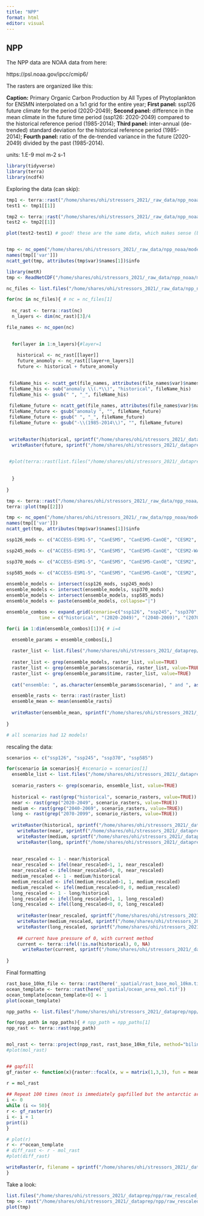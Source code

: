 ```yaml
---
title: "NPP"
format: html
editor: visual
---
```


## NPP

The NPP data are NOAA data from here:

https://psl.noaa.gov/ipcc/cmip6/

The rasters are organized like this:

**Caption:** Primary Organic Carbon Production by All Types of Phytoplankton for ENSMN interpolated on a 1x1 grid for the entire year; **First panel:** ssp126 future climate for the period (2020-2049); **Second panel:** difference in the mean climate in the future time period (ssp126: 2020-2049) compared to the historical reference period (1985-2014); **Third panel:** inter-annual (de-trended) standard deviation for the historical reference period (1985-2014); **Fourth panel:** ratio of the de-trended variance in the future (2020-2049) divided by the past (1985-2014).

units: 1.E-9 mol m-2 s-1

```r
library(tidyverse)
library(terra)
library(ncdf4)
```

Exploring the data (can skip):

```r
tmp1 <- terra::rast("/home/shares/ohi/stressors_2021/_raw_data/npp_noaa/models/npp_ssp126_2020_2049_v1.nc")
test1 <- tmp1[[1]]

tmp2 <- terra::rast("/home/shares/ohi/stressors_2021/_raw_data/npp_noaa/models/npp_ssp126_2040_2069_v1.nc")
test2 <- tmp2[[1]]

plot(test2-test1) # good! these are the same data, which makes sense (but I wanted to check)


tmp <- nc_open("/home/shares/ohi/stressors_2021/_raw_data/npp_noaa/models/npp_ssp126_2020_2049_v1.nc")
names(tmp[['var']])
ncatt_get(tmp, attributes(tmp$var)$names[1])$info

library(metR)
tmp <- ReadNetCDF("/home/shares/ohi/stressors_2021/_raw_data/npp_noaa/models/npp_ssp126_2020_2049_v1.nc")

```

```r

nc_files <- list.files("/home/shares/ohi/stressors_2021/_raw_data/npp_noaa/models/", full=TRUE)

for(nc in nc_files){ # nc = nc_files[1]
  
  nc_rast <- terra::rast(nc)
  n_layers <- dim(nc_rast)[3]/4

file_names <- nc_open(nc)

    
  for(layer in 1:n_layers){#layer=1
    
    historical <- nc_rast[[layer]]
    future_anomoly <- nc_rast[[layer+n_layers]]
    future <- historical + future_anomoly
  

 fileName_his <- ncatt_get(file_names, attributes(file_names$var)$names[layer+n_layers])$info
 fileName_his <- sub("anomaly \\(.*\\)", "historical", fileName_his)
 fileName_his <- gsub(" ", "_", fileName_his)
 
 fileName_future <- ncatt_get(file_names, attributes(file_names$var)$names[layer+n_layers])$info
 fileName_future <- gsub("anomaly ", "", fileName_future)
 fileName_future <- gsub(" ", "_", fileName_future)
 fileName_future <- gsub("-\\(1985-2014\\)", "", fileName_future)

  
 writeRaster(historical, sprintf("/home/shares/ohi/stressors_2021/_dataprep/npp/extracted_files/%s.tif", fileName_his), overwrite=TRUE)
  writeRaster(future, sprintf("/home/shares/ohi/stressors_2021/_dataprep/npp/extracted_files/%s.tif", fileName_future), overwrite=TRUE)

 
 #plot(terra::rast(list.files("/home/shares/ohi/stressors_2021/_dataprep/npp/extracted_files", full=TRUE)[1]))
 
 
  }
  
}

tmp <- terra::rast("/home/shares/ohi/stressors_2021/_raw_data/npp_noaa/models/npp_ssp126_2020_2049_v1.nc")
terra::plot(tmp[[2]])

tmp <- nc_open("/home/shares/ohi/stressors_2021/_raw_data/npp_noaa/models/npp_ssp126_2020_2049_v1.nc")
names(tmp[['var']])
ncatt_get(tmp, attributes(tmp$var)$names[1])$info


```

```r

ssp126_mods <- c("ACCESS-ESM1-5", "CanESM5", "CanESM5-CanOE", "CESM2", "CESM2-WACCM", "CMCC-ESM2", "CNRM-ESM2-1", "GFDL-ESM4", "MIROC-ES2L", "MPI-ESM1-2-HR", "MPI-ESM1-2-LR", "NorESM2-LM", "NorESM2-MM", "UKESM1-0-LL")

ssp245_mods <- c("ACCESS-ESM1-5", "CanESM5", "CanESM5-CanOE", "CESM2-WACCM", "CMCC-ESM2", "CNRM-ESM2-1", "EC-Earth3-CC", "GFDL-CM4", "GFDL-ESM4", "MPI-ESM1-2-HR", "MPI-ESM1-2-LR", "NorESM2-LM",  "NorESM2-MM", "UKESM1-0-LL")

ssp370_mods <- c("ACCESS-ESM1-5", "CanESM5", "CanESM5-CanOE", "CESM2", "CESM2-WACCM", "CMCC-ESM2", "MPI-ESM1-2-HR", "MIROC-ES2L", "IPSL-CM6A-LR", "IPSL-CM5A2-INCA", "GFDL-ESM4", "CNRM-ESM2-1", "UKESM1-0-LL", "NorESM2-MM", "MPI-ESM1-2-LR", "NorESM2-LM")

ssp585_mods <- c("ACCESS-ESM1-5", "CanESM5", "CanESM5-CanOE", "CESM2", "CESM2-WACCM", "CMCC-ESM2", "CNRM-ESM2-1", "EC-Earth3-CC", "GFDL-CM4", "GFDL-ESM4", "IPSL-CM6A-LR", "MIROC-ES2L", "UKESM1-0-LL", "NorESM2-MM", "NorESM2-LM", "MRI-ESM2-0", "MPI-ESM1-2-LR", "MPI-ESM1-2-HR")
                 
ensemble_models <- intersect(ssp126_mods, ssp245_mods)
ensemble_models <- intersect(ensemble_models, ssp370_mods)
ensemble_models <- intersect(ensemble_models, ssp585_mods)
ensemble_models <- paste(ensemble_models, collapse="|")

ensemble_combos <- expand.grid(scenario=c("ssp126", "ssp245", "ssp370", "ssp585"),
            time = c("historical", "(2020-2049)", "(2040-2069)", "(2070-2099)"))

```

```r


for(i in 1:dim(ensemble_combos)[1]){ # i=4

  ensemble_params = ensemble_combos[i,]
  
  raster_list <- list.files("/home/shares/ohi/stressors_2021/_dataprep/npp/extracted_files", full=TRUE)
  
  raster_list <- grep(ensemble_models, raster_list, value=TRUE)
  raster_list <- grep(ensemble_params$scenario, raster_list, value=TRUE)
  raster_list <- grep(ensemble_params$time, raster_list, value=TRUE)
  
  cat("ensemble: ", as.character(ensemble_params$scenario), " and ", as.character(ensemble_params$time), " has N = ", length(raster_list), "\n")

  ensemble_rasts <- terra::rast(raster_list)  
  ensemble_mean <- mean(ensemble_rasts)
  
  writeRaster(ensemble_mean, sprintf("/home/shares/ohi/stressors_2021/_dataprep/npp/ensembles/npp_%s_%s.tif", as.character(ensemble_params$scenario), as.character(ensemble_params$time)), overwrite=TRUE)
  
}

# all scenarios had 12 models!

```

rescaling the data:

```r


scenarios <- c("ssp126", "ssp245", "ssp370", "ssp585")

for(scenario in scenarios){ #scenario = scenarios[1]
  ensemble_list <- list.files("/home/shares/ohi/stressors_2021/_dataprep/npp/ensembles", full=TRUE)
  
  scenario_rasters <- grep(scenario, ensemble_list, value=TRUE)
  
  historical <- rast(grep("historical", scenario_rasters, value=TRUE))
  near <- rast(grep("2020-2049", scenario_rasters, value=TRUE))
  medium <- rast(grep("2040-2069", scenario_rasters, value=TRUE))
  long <- rast(grep("2070-2099", scenario_rasters, value=TRUE))
  
  writeRaster(historical, sprintf("/home/shares/ohi/stressors_2021/_dataprep/npp/raw_rescaled/npp_raw_%s_current.tif", scenario), overwrite=TRUE)
    writeRaster(near, sprintf("/home/shares/ohi/stressors_2021/_dataprep/npp/raw_rescaled/npp_raw_%s_near-term.tif", scenario), overwrite=TRUE)
    writeRaster(medium, sprintf("/home/shares/ohi/stressors_2021/_dataprep/npp/raw_rescaled/npp_raw_%s_medium-term.tif", scenario), overwrite=TRUE)
    writeRaster(long, sprintf("/home/shares/ohi/stressors_2021/_dataprep/npp/raw_rescaled/npp_raw_%s_long-term.tif", scenario), overwrite=TRUE)
    
      
  near_rescaled <- 1 - near/historical
  near_rescaled <- ifel(near_rescaled>1, 1, near_rescaled)
  near_rescaled <- ifel(near_rescaled<0, 0, near_rescaled)
  medium_rescaled <- 1 - medium/historical
  medium_rescaled <- ifel(medium_rescaled>1, 1, medium_rescaled)
  medium_rescaled <- ifel(medium_rescaled<0, 0, medium_rescaled)
  long_rescaled <- 1 - long/historical
  long_rescaled <- ifel(long_rescaled>1, 1, long_rescaled)  
  long_rescaled <- ifel(long_rescaled<0, 0, long_rescaled)  
   
    writeRaster(near_rescaled, sprintf("/home/shares/ohi/stressors_2021/_dataprep/npp/raw_rescaled/npp_rescaled_%s_near-term.tif", scenario), overwrite=TRUE)
    writeRaster(medium_rescaled, sprintf("/home/shares/ohi/stressors_2021/_dataprep/npp/raw_rescaled/npp_rescaled_%s_medium-term.tif", scenario), overwrite=TRUE)
    writeRaster(long_rescaled, sprintf("/home/shares/ohi/stressors_2021/_dataprep/npp/raw_rescaled/npp_rescaled_%s_long-term.tif", scenario), overwrite=TRUE)   
 
    ## current have pressure of 0, with current method
    current <- terra::ifel(!is.na(historical), 0, NA)
      writeRaster(current, sprintf("/home/shares/ohi/stressors_2021/_dataprep/npp/raw_rescaled/npp_rescaled_%s_current.tif", scenario), overwrite=TRUE)
  
}
```

Final formatting

```r
rast_base_10km_file <- terra::rast(here('_spatial/rast_base_mol_10km.tif'))
ocean_template <- terra::rast(here('_spatial/ocean_area_mol.tif'))
ocean_template[ocean_template>0] <- 1
plot(ocean_template)

npp_paths <- list.files("/home/shares/ohi/stressors_2021/_dataprep/npp/raw_rescaled", full=TRUE)

for(npp_path in npp_paths){ # npp_path = npp_paths[1]
npp_rast <- terra::rast(npp_path)


mol_rast <- terra::project(npp_rast, rast_base_10km_file, method="bilinear", over=TRUE)
#plot(mol_rast)


## gapfill
gf_raster <- function(x){raster::focal(x, w = matrix(1,3,3), fun = mean, na.rm=TRUE, na.policy="only")}

r = mol_rast
  
## Repeat 100 times (most is immediately gapfilled but the antarctic area was persistent)
i <- 0
while (i <= 50){
r <- gf_raster(r)
i <- i + 1
print(i)
}

# plot(r)
r <- r*ocean_template
# diff_rast <- r - mol_rast
#plot(diff_rast)

writeRaster(r, filename = sprintf("/home/shares/ohi/stressors_2021/_dataprep/npp/raw_rescaled_mol/%s", basename(npp_path)), overwrite = TRUE)
}

```

Take a look:

```r

list.files("/home/shares/ohi/stressors_2021/_dataprep/npp/raw_rescaled_mol/", full=TRUE, pattern = "rescaled")
tmp <- rast("/home/shares/ohi/stressors_2021/_dataprep/npp/raw_rescaled_mol/npp_rescaled_ssp126_long-term.tif")
plot(tmp)

```
